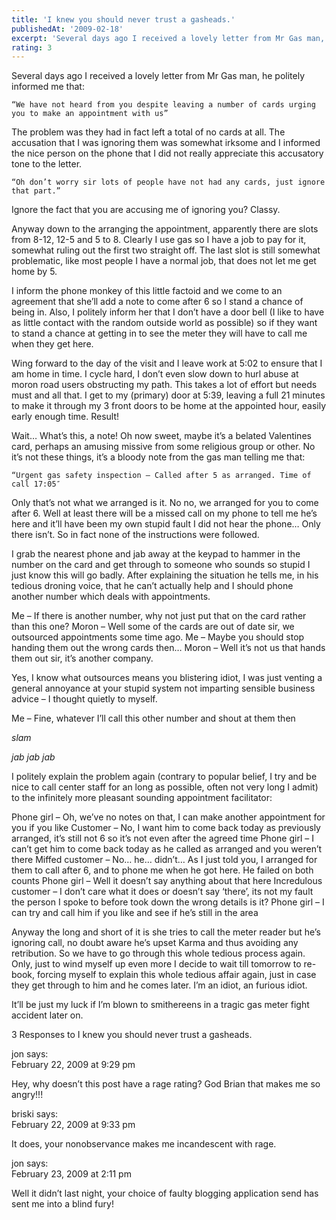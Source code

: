 ```yaml
---
title: 'I knew you should never trust a gasheads.'
publishedAt: '2009-02-18'
excerpt: 'Several days ago I received a lovely letter from Mr Gas man, he politely informed me that:'
rating: 3
---
```


Several days ago I received a lovely letter from Mr Gas man, he politely informed me that:

    “We have not heard from you despite leaving a number of cards urging you to make an appointment with us”

The problem was they had in fact left a total of no cards at all. The accusation that I was ignoring them was somewhat irksome and I informed the nice person on the phone that I did not really appreciate this accusatory tone to the letter.

    “Oh don’t worry sir lots of people have not had any cards, just ignore that part.”

Ignore the fact that you are accusing me of ignoring you? Classy.

Anyway down to the arranging the appointment, apparently there are slots from 8-12, 12-5 and 5 to 8. Clearly I use gas so I have a job to pay for it, somewhat ruling out the first two straight off. The last slot is still somewhat problematic, like most people I have a normal job, that does not let me get home by 5.

I inform the phone monkey of this little factoid and we come to an agreement that she’ll add a note to come after 6 so I stand a chance of being in. Also, I politely inform her that I don’t have a door bell (I like to have as little contact with the random outside world as possible) so if they want to stand a chance at getting in to see the meter they will have to call me when they get here.

Wing forward to the day of the visit and I leave work at 5:02 to ensure that I am home in time. I cycle hard, I don’t even slow down to hurl abuse at moron road users obstructing my path. This takes a lot of effort but needs must and all that. I get to my (primary) door at 5:39, leaving a full 21 minutes to make it through my 3 front doors to be home at the appointed hour, easily early enough time. Result!

Wait… What’s this, a note! Oh now sweet, maybe it’s a belated Valentines card, perhaps an amusing missive from some religious group or other. No it’s not these things, it’s a bloody note from the gas man telling me that:

    “Urgent gas safety inspection – Called after 5 as arranged. Time of call 17:05″

Only that’s not what we arranged is it. No no, we arranged for you to come after 6. Well at least there will be a missed call on my phone to tell me he’s here and it’ll have been my own stupid fault I did not hear the phone… Only there isn’t. So in fact none of the instructions were followed.

I grab the nearest phone and jab away at the keypad to hammer in the number on the card and get through to someone who sounds so stupid I just know this will go badly. After explaining the situation he tells me, in his tedious droning voice, that he can’t actually help and I should phone another number which deals with appointments.

Me – If there is another number, why not just put that on the card rather than this one?
Moron – Well some of the cards are out of date sir, we outsourced appointments some time ago.
Me – Maybe you should stop handing them out the wrong cards then…
Moron – Well it’s not us that hands them out sir, it’s another company.

Yes, I know what outsources means you blistering idiot, I was just venting a general annoyance at your stupid system not imparting sensible business advice – I thought quietly to myself.

Me – Fine, whatever I’ll call this other number and shout at them then

*slam*

*jab jab jab*

I politely explain the problem again (contrary to popular belief, I try and be nice to call center staff for an long as possible, often not very long I admit) to the infinitely more pleasant sounding appointment facilitator:

Phone girl – Oh, we’ve no notes on that, I can make another appointment for you if you like
Customer – No, I want him to come back today as previously arranged, it’s still not 6 so it’s not even after the agreed time
Phone girl – I can’t get him to come back today as he called as arranged and you weren’t there
Miffed customer – No… he… didn’t… As I just told you, I arranged for them to call after 6, and to phone me when he got here. He failed on both counts
Phone girl – Well it doesn’t say anything about that here
Incredulous customer – I don’t care what it does or doesn’t say ‘there’, its not my fault the person I spoke to before took down the wrong details is it?
Phone girl – I can try and call him if you like and see if he’s still in the area

Anyway the long and short of it is she tries to call the meter reader but he’s ignoring call, no doubt aware he’s upset Karma and thus avoiding any retribution. So we have to go through this whole tedious process again. Only, just to wind myself up even more I decide to wait till tomorrow to re-book, forcing myself to explain this whole tedious affair again, just in case they get through to him and he comes later. I’m an idiot, an furious idiot.

It’ll be just my luck if I’m blown to smithereens in a tragic gas meter fight accident later on.

3 Responses to I knew you should never trust a gasheads.

jon says:	
February 22, 2009 at 9:29 pm	

Hey, why doesn’t this post have a rage rating? God Brian that makes me so angry!!!

briski says:	
February 22, 2009 at 9:33 pm	

It does, your nonobservance makes me incandescent with rage.

jon says:	
February 23, 2009 at 2:11 pm	

Well it didn’t last night, your choice of faulty blogging application send has sent me into a blind fury!
